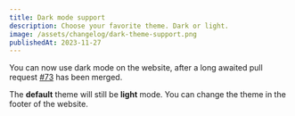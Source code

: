 ```yaml
---
title: Dark mode support
description: Choose your favorite theme. Dark or light.
image: /assets/changelog/dark-theme-support.png
publishedAt: 2023-11-27
---
```


You can now use dark mode on the website, after a long awaited pull request
[#73](https://github.com/openstatusHQ/openstatus/pull/73) has been merged.

The **default** theme will still be **light** mode. You can change the theme in
the footer of the website.
